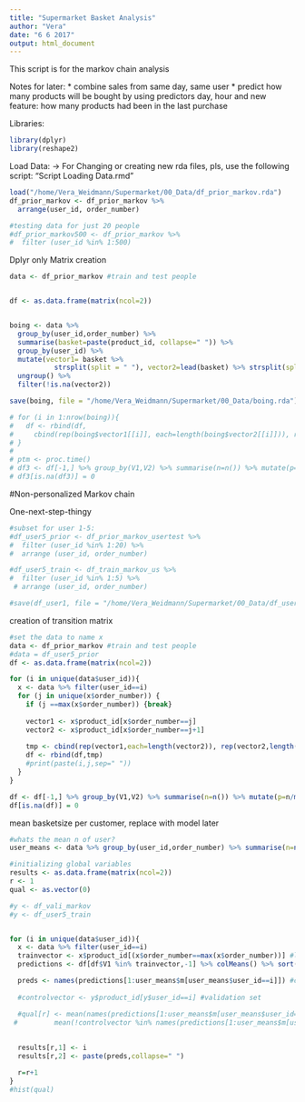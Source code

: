 ```yaml
---
title: "Supermarket Basket Analysis"
author: "Vera"
date: "6 6 2017"
output: html_document
---
```


This script is for the markov chain analysis

Notes for later:
* combine sales from same day, same user
* predict how many products will be bought by using predictors day, hour and new feature: how many products had been in the last purchase

Libraries:
```r
library(dplyr)
library(reshape2)
```

Load Data:
-> For Changing or creating new rda files, pls, use the following script: "Script Loading Data.rmd"
```r
load("/home/Vera_Weidmann/Supermarket/00_Data/df_prior_markov.rda")
df_prior_markov <- df_prior_markov %>%
  arrange(user_id, order_number)
```

```r
#testing data for just 20 people
#df_prior_markov500 <- df_prior_markov %>%
#  filter (user_id %in% 1:500)
```

Dplyr only Matrix creation
```r

data <- df_prior_markov #train and test people


df <- as.data.frame(matrix(ncol=2))


boing <- data %>% 
  group_by(user_id,order_number) %>%
  summarise(basket=paste(product_id, collapse=" ")) %>%
  group_by(user_id) %>%
  mutate(vector1= basket %>%
           strsplit(split = " "), vector2=lead(basket) %>% strsplit(split = " ")) %>%
  ungroup() %>% 
  filter(!is.na(vector2)) 

save(boing, file = "/home/Vera_Weidmann/Supermarket/00_Data/boing.rda")

# for (i in 1:nrow(boing)){
#   df <- rbind(df,
#     cbind(rep(boing$vector1[[i]], each=length(boing$vector2[[i]])), rep(boing$vector2[[i]],length(boing$vector1[[i]]))))
# }
# 
# ptm <- proc.time()
# df3 <- df[-1,] %>% group_by(V1,V2) %>% summarise(n=n()) %>% mutate(p=n/max(n)) %>% dcast(V1 ~ V2, value.var="p")
# df3[is.na(df3)] = 0

```


#Non-personalized Markov chain

One-next-step-thingy
```r
#subset for user 1-5:
#df_user5_prior <- df_prior_markov_usertest %>%
#  filter (user_id %in% 1:20) %>%
#  arrange (user_id, order_number)

#df_user5_train <- df_train_markov_us %>%
#  filter (user_id %in% 1:5) %>%
 # arrange (user_id, order_number)

#save(df_user1, file = "/home/Vera_Weidmann/Supermarket/00_Data/df_user1.rda")
```


creation of transition matrix
```r
#set the data to name x
data <- df_prior_markov #train and test people
#data = df_user5_prior
df <- as.data.frame(matrix(ncol=2))

for (i in unique(data$user_id)){
  x <- data %>% filter(user_id==i)
  for (j in unique(x$order_number)) {
    if (j ==max(x$order_number)) {break}
    
    vector1 <- x$product_id[x$order_number==j]
    vector2 <- x$product_id[x$order_number==j+1]
    
    tmp <- cbind(rep(vector1,each=length(vector2)), rep(vector2,length(vector1)))
    df <- rbind(df,tmp)
    #print(paste(i,j,sep=" "))
  }
}

df <- df[-1,] %>% group_by(V1,V2) %>% summarise(n=n()) %>% mutate(p=n/max(n)) %>% dcast(V1 ~ V2, value.var="p")
df[is.na(df)] = 0
```

mean basketsize per customer, replace with model later

```r
#whats the mean n of user?
user_means <- data %>% group_by(user_id,order_number) %>% summarise(n=n()) %>% summarise(m=mean(n)) %>% round(0)
```

```r
#initializing global variables
results <- as.data.frame(matrix(ncol=2))
r <- 1
qual <- as.vector(0)

#y <- df_vali_markov
#y <- df_user5_train


for (i in unique(data$user_id)){
  x <- data %>% filter(user_id==i)
  trainvector <- x$product_id[(x$order_number==max(x$order_number))] #last basket for user i in data
  predictions <- df[df$V1 %in% trainvector,-1] %>% colMeans() %>% sort(decreasing=TRUE)

  preds <- names(predictions[1:user_means$m[user_means$user_id==i]]) #cutting predictions at the estimated length
  
  #controlvector <- y$product_id[y$user_id==i] #validation set

  #qual[r] <- mean(names(predictions[1:user_means$m[user_means$user_id==i]]) %in% controlvector) * 
 #         mean(!controlvector %in% names(predictions[1:user_means$m[user_means$user_id==i]]))
  
  
  results[r,1] <- i
  results[r,2] <- paste(preds,collapse=" ")

  r=r+1
}
#hist(qual)
```
